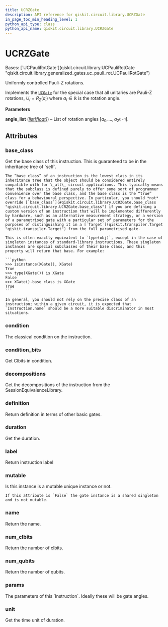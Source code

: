```yaml
---
title: UCRZGate
description: API reference for qiskit.circuit.library.UCRZGate
in_page_toc_min_heading_level: 1
python_api_type: class
python_api_name: qiskit.circuit.library.UCRZGate
---
```


# UCRZGate

<Class id="qiskit.circuit.library.UCRZGate" isDedicatedPage={true} github="https://github.com/Qiskit/qiskit/tree/main/qiskit/circuit/library/generalized_gates/ucrz.py#L20-L32" signature="qiskit.circuit.library.UCRZGate(angle_list)">
  Bases: [`UCPauliRotGate`](qiskit.circuit.library.UCPauliRotGate "qiskit.circuit.library.generalized_gates.uc_pauli_rot.UCPauliRotGate")

  Uniformly controlled Pauli-Z rotations.

  Implements the [`UCGate`](qiskit.circuit.library.UCGate "qiskit.circuit.library.UCGate") for the special case that all unitaries are Pauli-Z rotations, $U_i = R_Z(a_i)$ where $a_i \in \mathbb{R}$ is the rotation angle.

  **Parameters**

  **angle\_list** ([*list*](https://docs.python.org/3/library/stdtypes.html#list "(in Python v3.12)")*\[*[*float*](https://docs.python.org/3/library/functions.html#float "(in Python v3.12)")*]*) – List of rotation angles $[a_0, ..., a_{2^{k-1}}]$.

  ## Attributes

  ### base\_class

  <Attribute id="qiskit.circuit.library.UCRZGate.base_class" name="base_class">
    Get the base class of this instruction. This is guaranteed to be in the inheritance tree of `self`.

    The “base class” of an instruction is the lowest class in its inheritance tree that the object should be considered entirely compatible with for \_all\_ circuit applications. This typically means that the subclass is defined purely to offer some sort of programmer convenience over the base class, and the base class is the “true” class for a behavioural perspective. In particular, you should *not* override [`base_class`](#qiskit.circuit.library.UCRZGate.base_class "qiskit.circuit.library.UCRZGate.base_class") if you are defining a custom version of an instruction that will be implemented differently by hardware, such as an alternative measurement strategy, or a version of a parametrised gate with a particular set of parameters for the purposes of distinguishing it in a [`Target`](qiskit.transpiler.Target "qiskit.transpiler.Target") from the full parametrised gate.

    This is often exactly equivalent to `type(obj)`, except in the case of singleton instances of standard-library instructions. These singleton instances are special subclasses of their base class, and this property will return that base. For example:

    ```python
    >>> isinstance(XGate(), XGate)
    True
    >>> type(XGate()) is XGate
    False
    >>> XGate().base_class is XGate
    True
    ```

    In general, you should not rely on the precise class of an instruction; within a given circuit, it is expected that `Instruction.name` should be a more suitable discriminator in most situations.
  </Attribute>

  ### condition

  <Attribute id="qiskit.circuit.library.UCRZGate.condition" name="condition">
    The classical condition on the instruction.
  </Attribute>

  ### condition\_bits

  <Attribute id="qiskit.circuit.library.UCRZGate.condition_bits" name="condition_bits">
    Get Clbits in condition.
  </Attribute>

  ### decompositions

  <Attribute id="qiskit.circuit.library.UCRZGate.decompositions" name="decompositions">
    Get the decompositions of the instruction from the SessionEquivalenceLibrary.
  </Attribute>

  ### definition

  <Attribute id="qiskit.circuit.library.UCRZGate.definition" name="definition">
    Return definition in terms of other basic gates.
  </Attribute>

  ### duration

  <Attribute id="qiskit.circuit.library.UCRZGate.duration" name="duration">
    Get the duration.
  </Attribute>

  ### label

  <Attribute id="qiskit.circuit.library.UCRZGate.label" name="label">
    Return instruction label
  </Attribute>

  ### mutable

  <Attribute id="qiskit.circuit.library.UCRZGate.mutable" name="mutable">
    Is this instance is a mutable unique instance or not.

    If this attribute is `False` the gate instance is a shared singleton and is not mutable.
  </Attribute>

  ### name

  <Attribute id="qiskit.circuit.library.UCRZGate.name" name="name">
    Return the name.
  </Attribute>

  ### num\_clbits

  <Attribute id="qiskit.circuit.library.UCRZGate.num_clbits" name="num_clbits">
    Return the number of clbits.
  </Attribute>

  ### num\_qubits

  <Attribute id="qiskit.circuit.library.UCRZGate.num_qubits" name="num_qubits">
    Return the number of qubits.
  </Attribute>

  ### params

  <Attribute id="qiskit.circuit.library.UCRZGate.params" name="params">
    The parameters of this `Instruction`. Ideally these will be gate angles.
  </Attribute>

  ### unit

  <Attribute id="qiskit.circuit.library.UCRZGate.unit" name="unit">
    Get the time unit of duration.
  </Attribute>
</Class>

